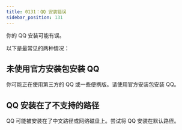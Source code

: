 ```yaml
---
title: 0131：QQ 安装错误
sidebar_position: 131
---
```



<ErrorScope scope="user" />

你的 QQ 安装可能有误。

以下是最常见的两种情况：

## 未使用官方安装包安装 QQ

你可能正在使用第三方的 QQ 或一些便携版。请使用官方安装包安装 QQ。

## QQ 安装在了不支持的路径

QQ 可能被安装在了中文路径或网络磁盘上。尝试将 QQ 安装在默认路径。
